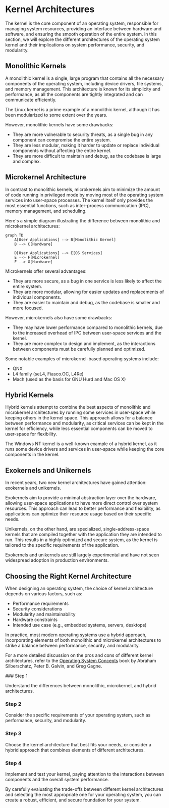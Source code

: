 
# Kernel Architectures

The kernel is the core component of an operating system, responsible for managing system resources, providing an interface between hardware and software, and ensuring the smooth operation of the entire system. In this section, we will explore the different architectures of the operating system kernel and their implications on system performance, security, and modularity.

## Monolithic Kernels

A monolithic kernel is a single, large program that contains all the necessary components of the operating system, including device drivers, file systems, and memory management. This architecture is known for its simplicity and performance, as all the components are tightly integrated and can communicate efficiently.

<Callout type="info">
The Linux kernel is a prime example of a monolithic kernel, although it has been modularized to some extent over the years.
</Callout>

However, monolithic kernels have some drawbacks:

- They are more vulnerable to security threats, as a single bug in any component can compromise the entire system.
- They are less modular, making it harder to update or replace individual components without affecting the entire kernel.
- They are more difficult to maintain and debug, as the codebase is large and complex.

## Microkernel Architecture

In contrast to monolithic kernels, microkernels aim to minimize the amount of code running in privileged mode by moving most of the operating system services into user-space processes. The kernel itself only provides the most essential functions, such as inter-process communication (IPC), memory management, and scheduling.

Here's a simple diagram illustrating the difference between monolithic and microkernel architectures:

```mermaid
graph TD
    A[User Applications] --> B[Monolithic Kernel]
    B --> C[Hardware]
    
    D[User Applications] --> E[OS Services]
    E --> F[Microkernel]
    F --> G[Hardware]
```

Microkernels offer several advantages:

- They are more secure, as a bug in one service is less likely to affect the entire system.
- They are more modular, allowing for easier updates and replacements of individual components.
- They are easier to maintain and debug, as the codebase is smaller and more focused.

However, microkernels also have some drawbacks:

- They may have lower performance compared to monolithic kernels, due to the increased overhead of IPC between user-space services and the kernel.
- They are more complex to design and implement, as the interactions between components must be carefully planned and optimized.

Some notable examples of microkernel-based operating systems include:

- QNX
- L4 family (seL4, Fiasco.OC, L4Re)
- Mach (used as the basis for GNU Hurd and Mac OS X)

## Hybrid Kernels

Hybrid kernels attempt to combine the best aspects of monolithic and microkernel architectures by running some services in user-space while keeping others in the kernel space. This approach allows for a balance between performance and modularity, as critical services can be kept in the kernel for efficiency, while less essential components can be moved to user-space for flexibility.

The Windows NT kernel is a well-known example of a hybrid kernel, as it runs some device drivers and services in user-space while keeping the core components in the kernel.

## Exokernels and Unikernels

In recent years, two new kernel architectures have gained attention: exokernels and unikernels.

Exokernels aim to provide a minimal abstraction layer over the hardware, allowing user-space applications to have more direct control over system resources. This approach can lead to better performance and flexibility, as applications can optimize their resource usage based on their specific needs.

Unikernels, on the other hand, are specialized, single-address-space kernels that are compiled together with the application they are intended to run. This results in a highly optimized and secure system, as the kernel is tailored to the specific requirements of the application.

<Callout type="warning">
Exokernels and unikernels are still largely experimental and have not seen widespread adoption in production environments.
</Callout>

## Choosing the Right Kernel Architecture

When designing an operating system, the choice of kernel architecture depends on various factors, such as:

- Performance requirements
- Security considerations
- Modularity and maintainability
- Hardware constraints
- Intended use case (e.g., embedded systems, servers, desktops)

In practice, most modern operating systems use a hybrid approach, incorporating elements of both monolithic and microkernel architectures to strike a balance between performance, security, and modularity.

For a more detailed discussion on the pros and cons of different kernel architectures, refer to the [Operating System Concepts](https://www.os-book.com/) book by Abraham Silberschatz, Peter B. Galvin, and Greg Gagne.

<Steps>
### Step 1

Understand the differences between monolithic, microkernel, and hybrid architectures.

### Step 2

Consider the specific requirements of your operating system, such as performance, security, and modularity.

### Step 3

Choose the kernel architecture that best fits your needs, or consider a hybrid approach that combines elements of different architectures.

### Step 4

Implement and test your kernel, paying attention to the interactions between components and the overall system performance.
</Steps>

By carefully evaluating the trade-offs between different kernel architectures and selecting the most appropriate one for your operating system, you can create a robust, efficient, and secure foundation for your system.